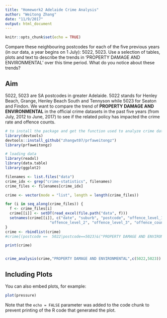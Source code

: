```yaml
---
title: "Homework2 Adelaide Crime Analysis"
author: "Weitong Zhang"
date: "11/9/2017"
output: html_document
---
```


```r
knitr::opts_chunk$set(echo = TRUE)
```
Compare these neighbouring postcodes for each of the five previous years (in our data, a year begins on 1 July): 5022, 5023. Use a selection of tables, plots and text to describe the trends in 'PROPERTY DAMAGE AND ENVIRONMENTAL' over this time period. What do you notice about these trends?

## Aim

5022, 5023 are SA postcodes in greater Adelaide. 5022 stands for Henley Beach, Grange, Henley Beach South and Tennyson while 5023 for Seaton and Findon. We want to compare the trend of **PROPERTY DAMAGE AND ENVIRONMENTAL** in the official crime datasets in the past five years (from July, 2012 to June, 2017) to see if the related policy has impacted the crime rate and offence counts.


```r
# to install the package and get the function used to analyze crime data
library(devtools)
devtools::install_github("zhangwt07/prfaweitongz")
library(prfaweitongz)

# loading data
library(readxl)
library(data.table)
library(ggplot2)

filenames <- list.files("data")
crime_idx <- grep("crime-statistics", filenames)
crime_files <- filenames[crime_idx]

crime <- vector(mode = "list", length = length(crime_files))

for (i in seq_along(crime_files)) {
  f <- crime_files[i]
  crime[[i]] <- setDT(read_excel(file.path("data", f)))
  setnames(crime[[i]], c("date", "suburb", "postcode", "offence_level_1",
                    "offence_level_2", "offence_level_3", "offence_count"))
}
crime <- rbindlist(crime)
#crime[(postcode ==  5022|postcode==5023)&("PROPERTY DAMAGE AND ENVIRONMENTAL" %in% offence_level_1),list(total_offence_count = sum(offence_count)),by = date]

print(crime)


crime_analysis(crime,"PROPERTY DAMAGE AND ENVIRONMENTAL",c(5022,5023))
```

## Including Plots

You can also embed plots, for example:

```r
plot(pressure)
```

Note that the `echo = FALSE` parameter was added to the code chunk to prevent printing of the R code that generated the plot.
